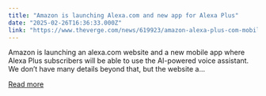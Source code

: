 ```yaml
---
title: "Amazon is launching Alexa.com and new app for Alexa Plus"
date: "2025-02-26T16:36:33.000Z"
link: "https://www.theverge.com/news/619923/amazon-alexa-plus-com-mobile-app"
---
```


Amazon is launching an alexa.com website and a new mobile app where Alexa Plus subscribers will be able to use the AI-powered voice assistant. We don’t have many details beyond that, but the website a...

[Read more](https://www.theverge.com/news/619923/amazon-alexa-plus-com-mobile-app)
